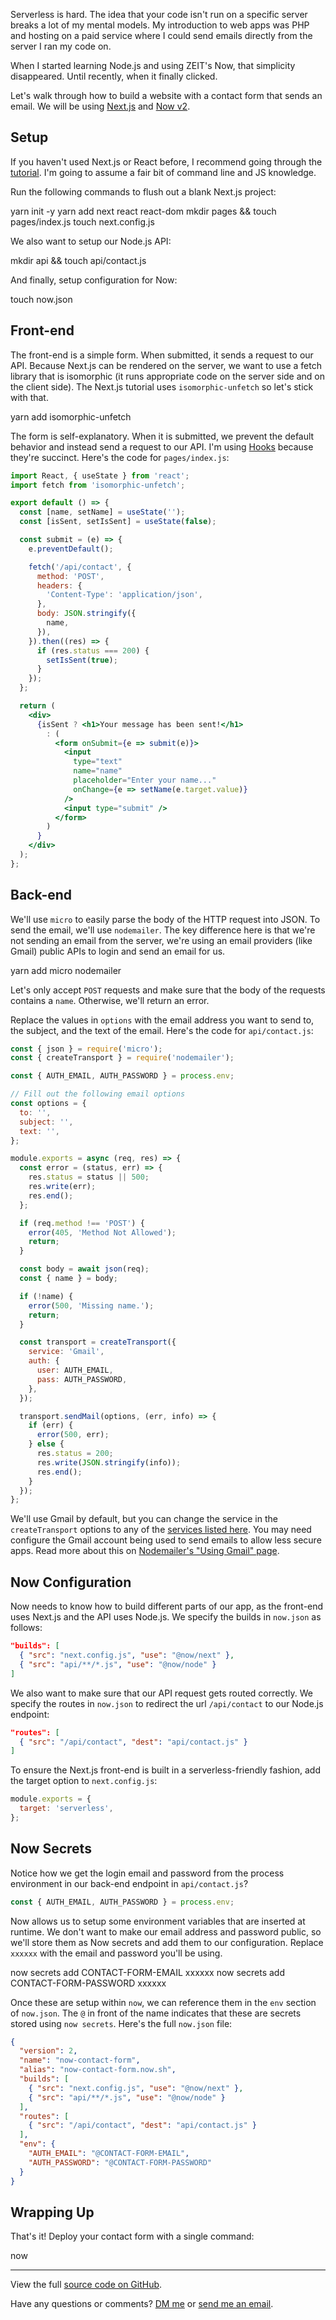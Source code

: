 
Serverless is hard. The idea that your code isn't run on a specific server breaks a lot of my mental models. My introduction to web apps was PHP and hosting on a paid service where I could send emails directly from the server I ran my code on.

When I started learning Node.js and using ZEIT's Now, that simplicity disappeared. Until recently, when it finally clicked.

Let's walk through how to build a website with a contact form that sends an email. We will be using [Next.js](https://nextjs.org) and [Now v2](https://zeit.co/now).

## Setup

If you haven't used Next.js or React before, I recommend going through the [tutorial](https://nextjs.org/learn/). I'm going to assume a fair bit of command line and JS knowledge.

Run the following commands to flush out a blank Next.js project:

<CLI>
  <span>yarn init -y</span>
  <span>yarn add next react react-dom</span>
  <span>mkdir pages && touch pages/index.js</span>
  <span>touch next.config.js</span>
</CLI>

We also want to setup our Node.js API:

<CLI>mkdir api && touch api/contact.js</CLI>

And finally, setup configuration for Now:

<CLI>touch now.json</CLI>

## Front-end

The front-end is a simple form. When submitted, it sends a request to our API. Because Next.js can be rendered on the server, we want to use a fetch library that is isomorphic (it runs appropriate code on the server side and on the client side). The Next.js tutorial uses `isomorphic-unfetch` so let's stick with that.

<CLI>yarn add isomorphic-unfetch</CLI>

The form is self-explanatory. When it is submitted, we prevent the default behavior and instead send a request to our API. I'm using [Hooks](https://reactjs.org/docs/hooks-intro.html) because they're succinct. Here's the code for `pages/index.js`:

```jsx
import React, { useState } from 'react';
import fetch from 'isomorphic-unfetch';

export default () => {
  const [name, setName] = useState('');
  const [isSent, setIsSent] = useState(false);

  const submit = (e) => {
    e.preventDefault();

    fetch('/api/contact', {
      method: 'POST',
      headers: {
        'Content-Type': 'application/json',
      },
      body: JSON.stringify({
        name,
      }),
    }).then((res) => {
      if (res.status === 200) {
        setIsSent(true);
      }
    });
  };

  return (
    <div>
      {isSent ? <h1>Your message has been sent!</h1>
        : (
          <form onSubmit={e => submit(e)}>
            <input
              type="text"
              name="name"
              placeholder="Enter your name..."
              onChange={e => setName(e.target.value)}
            />
            <input type="submit" />
          </form>
        )
      }
    </div>
  );
};
```

## Back-end

We'll use `micro` to easily parse the body of the HTTP request into JSON. To send the email, we'll use `nodemailer`. The key difference here is that we're not sending an email from the server, we're using an email providers (like Gmail) public APIs to login and send an email for us.

<CLI>yarn add micro nodemailer</CLI>

Let's only accept `POST` requests and make sure that the body of the requests contains a `name`. Otherwise, we'll return an error.

Replace the values in `options` with the email address you want to send to, the subject, and the text of the email. Here's the code for `api/contact.js`:

```js
const { json } = require('micro');
const { createTransport } = require('nodemailer');

const { AUTH_EMAIL, AUTH_PASSWORD } = process.env;

// Fill out the following email options
const options = {
  to: '',
  subject: '',
  text: '',
};

module.exports = async (req, res) => {
  const error = (status, err) => {
    res.status = status || 500;
    res.write(err);
    res.end();
  };

  if (req.method !== 'POST') {
    error(405, 'Method Not Allowed');
    return;
  }

  const body = await json(req);
  const { name } = body;

  if (!name) {
    error(500, 'Missing name.');
    return;
  }

  const transport = createTransport({
    service: 'Gmail',
    auth: {
      user: AUTH_EMAIL,
      pass: AUTH_PASSWORD,
    },
  });

  transport.sendMail(options, (err, info) => {
    if (err) {
      error(500, err);
    } else {
      res.status = 200;
      res.write(JSON.stringify(info));
      res.end();
    }
  });
};
```

We'll use Gmail by default, but you can change the service in the `createTransport` options to any of the [services listed here](https://nodemailer.com/smtp/well-known/). You may need configure the Gmail account being used to send emails to allow less secure apps. Read more about this on [Nodemailer's "Using Gmail" page](https://nodemailer.com/usage/using-gmail/).

## Now Configuration

Now needs to know how to build different parts of our app, as the front-end uses Next.js and the API uses Node.js. We specify the builds in `now.json` as follows:

```json
"builds": [
  { "src": "next.config.js", "use": "@now/next" },
  { "src": "api/**/*.js", "use": "@now/node" }
]
```

We also want to make sure that our API request gets routed correctly. We specify the routes in `now.json` to redirect the url `/api/contact` to our Node.js endpoint:

```json
"routes": [
  { "src": "/api/contact", "dest": "api/contact.js" }
]
```

To ensure the Next.js front-end is built in a serverless-friendly fashion, add the target option to `next.config.js`:

```js
module.exports = {
  target: 'serverless',
};
```

## Now Secrets

Notice how we get the login email and password from the process environment in our back-end endpoint in `api/contact.js`?

```js
const { AUTH_EMAIL, AUTH_PASSWORD } = process.env;
```

Now allows us to setup some environment variables that are inserted at runtime. We don't want to make our email address and password public, so we'll store them as Now secrets and add them to our configuration. Replace `xxxxxx` with the email and password you'll be using.

<CLI>
  <span>now secrets add CONTACT-FORM-EMAIL xxxxxx</span>
  <span>now secrets add CONTACT-FORM-PASSWORD xxxxxx</span>
</CLI>

Once these are setup within `now`, we can reference them in the `env` section of `now.json`. The `@` in front of the name indicates that these are secrets stored using `now secrets`. Here's the full `now.json` file:

```json
{
  "version": 2,
  "name": "now-contact-form",
  "alias": "now-contact-form.now.sh",
  "builds": [
    { "src": "next.config.js", "use": "@now/next" },
    { "src": "api/**/*.js", "use": "@now/node" }
  ],
  "routes": [
    { "src": "/api/contact", "dest": "api/contact.js" }
  ],
  "env": {
    "AUTH_EMAIL": "@CONTACT-FORM-EMAIL",
    "AUTH_PASSWORD": "@CONTACT-FORM-PASSWORD"
  }
}
```

## Wrapping Up

That's it! Deploy your contact form with a single command:

<CLI>now</CLI>


---

View the full [source code on GitHub](https://github.com/pacocoursey/now-contact-form).

Have any questions or comments? [DM me](https://twitter.com/pacocoursey) or [send me an email](mailto:p@paco.im).

